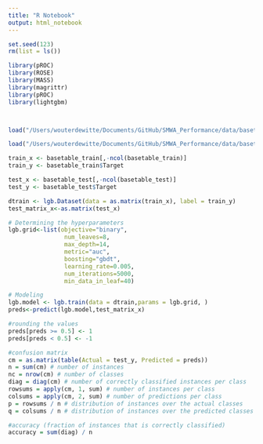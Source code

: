 ```yaml
---
title: "R Notebook"
output: html_notebook
---
```


```r
set.seed(123)
rm(list = ls())

library(pROC)
library(ROSE)
library(MASS)
library(magrittr)
library(pROC)
library(lightgbm)



load("/Users/wouterdewitte/Documents/GitHub/SMWA_Performance/data/basetable_train.RData")

load("/Users/wouterdewitte/Documents/GitHub/SMWA_Performance/data/basetable_test.RData")
```

```r
train_x <- basetable_train[,-ncol(basetable_train)]
train_y <- basetable_train$Target

test_x <- basetable_test[,-ncol(basetable_test)]
test_y <- basetable_test$Target

dtrain <- lgb.Dataset(data = as.matrix(train_x), label = train_y)
test_matrix_x<-as.matrix(test_x)
```

```r
# Determining the hyperparameters
lgb.grid<-list(objective="binary",
                num_leaves=8,
                max_depth=14,
                metric="auc",
                boosting="gbdt",
                learning_rate=0.005,
                num_iterations=5000,
                min_data_in_leaf=40)
```

```r
# Modeling
lgb.model <- lgb.train(data = dtrain,params = lgb.grid, )
preds<-predict(lgb.model,test_matrix_x)

#rounding the values
preds[preds >= 0.5] <- 1
preds[preds < 0.5] <- -1

#confusion matrix
cm = as.matrix(table(Actual = test_y, Predicted = preds))
n = sum(cm) # number of instances
nc = nrow(cm) # number of classes
diag = diag(cm) # number of correctly classified instances per class 
rowsums = apply(cm, 1, sum) # number of instances per class
colsums = apply(cm, 2, sum) # number of predictions per class
p = rowsums / n # distribution of instances over the actual classes
q = colsums / n # distribution of instances over the predicted classes

#accuracy (fraction of instances that is correctly classified)
accuracy = sum(diag) / n
```




